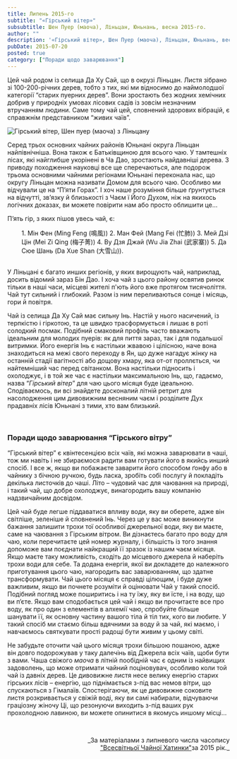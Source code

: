 ```yaml
---
title: Липень 2015-го
subtitle: "«Гірський вітер»"
subsubtitle: Шен Пуер (маоча), Ліньцан, Юньнань, весна 2015-го.
author: ""
description: '«Гірський вітер», Шен Пуер (маоча), Ліньцан, Юньнань, весна 2015-го.'
pubDate: 2015-07-20
posted: true
category: ["Поради щодо заварювання"]
---
```



Цей чай родом із селища Да Ху Сай, що в окрузі Ліньцан. Листя зібрано зі 100-200-річних дерев, тобто з тих, які ми відносимо до наймолодшої категорії “старих пуерних дерев”. Вони зростають без жодних хемічних добрив у природніх умовах лісових садів із зовсім незначним втручанням людини. Саме тому чай цей, сповнений здорових вібрацій, є справжнім представником “живих чаїв”.

<img src={Image1.src}  class="float-right" alt="Гірський вітер, Шен пуер (маоча) з Ліньцану" />

Серед трьох основних чайних районів Юньнані округа Ліньцан найпівнічніша. Вона також є Батьківщиною для всього чаю. У тамтешніх лісах, які найглибше укорінені в Ча Дао, зростають найдавніші дерева. З приводу походження науковці все ще сперечаються, але подорож трьома основними чайними регіонами Юньнані переконала нас, що округу Ліньцан можна називати Домом для всього чаю. Особливо ми відчували це на “П’яти Горах”. І хоч наше розуміння більше ґрунтується на відчутті, зв’язку й близькості з Чаєм ї Його Духом, ніж на якихось логічних доказах, ви можете повірити нам або просто облишити це...

П’ять гір, з яких пішов увесь чай, є:

<section style="padding: 0 0 1rem 2rem;">
    1. Мін Фен (Ming Feng (鳴風))
    2. Ман Фей (Mang Fei (忙肺))
    3. Мей Дзі Цін (Mei Zi Qing (梅子菁))
    4. Ву Дзя Джай (Wu Jia Zhai (武家寨))
    5. Да Сюе Шань (Da Xue Shan (大雪山)).
</section>

У Ліньцані є багато инших регіонів, у яких вирощують чай, наприклад, досить відомий зараз Бін Дао. І хоча чай з цього району освятив ринок тільки в наші часи, місцеві жителі п'ють його вже протягом тисячоліття. Чай тут сильний і глибокий. Разом із ним переливаються сонце і місяць, гори й повітря.

Чай із селища Да Ху Сай має сильну Інь. Настій у нього насичений, із терпкістю і гіркотою, та це швидко трасформується і лишає в роті солодкий посмак. Подібний смаковий профіль часто вважають ідеальним для молодих пуерів: як для пиття зараз, так і для подальшої витримки. Його енергія Інь є настільки жвавою і цілісною, наче вона знаходиться на межі свого переходу в Ян, що дуже нагадує жінку на останній стадії вагітності або дощову хмару, яка от-от проллється, чи найтемніший час перед світанком. Вона настільки підносить і охолоджує, і в той же час є настільки максимальною Інь, що, гадаємо, назва “_Гірський вітер_” для чаю цього місяця буде ідеальною. Сподіваємось, ви всі знайдете досконалий літній ретрит для насолодження цим дивовижним весняним чаєм і розділите Дух прадавніх лісів Юньнані з тими, хто вам близький.

<p>&nbsp;</p>

### Поради щодо заварювання “Гірського вітру”

“Гірський вітер” є квінтесенцією всіх чаїв, які можна заварювати в чаші, тож ми навіть і не збираємося радити вам готувати його в якийсь инший спосіб. І все ж, якщо ви побажаєте заварити його способом ґонфу або в чайнику з бічною ручкою, будь ласка, зробіть собі послугу й покладіть декілька листочків до чаші. Літо – чудовий час для чаювання на природі, і такий чай, що добре охолоджує, винагородить вашу компанію надзвичайним досвідом.

Цей чай буде легше піддаватися впливу води, яку ви оберете, адже він світліше, зеленіше й сповнений Інь. Через це у вас може виникнути бажання залишити трохи тої особливої джерельної води, яку ви маєте, саме на чаювання з Гірським вітром. Ви дізнаєтесь багато про воду для чаю, коли перечитаєте цей номер журналу, і більшість із того знання допоможе вам поєднати найкращий її зразок із нашим чаєм місяця. Якщо маєте таку можливість, сходіть до місцевого джерела й наберіть трохи води для себе. Та додана енергія, якої ви докладете до належного приготування цього чаю, нагородить вас заварюванням, що здатне трансформувати. Чай цього місяця є справді цілющим, і буде дуже важливим, якщо ви почнете розуміти й оцінювати Чай у такий спосіб. Подібний погляд може поширитись і на ту їжу, яку ви їсте, і на воду, що ви п’єте. Якщо вам сподобається цей чай і якщо ви прочитаєте все про воду, як про один з елементів в алхемії чаю, спробуйте більше шанувати її, як основну частину вашого тіла й тіл тих, кого ви любите. У такий спосіб ми стаємо більш вдячними за воду й за чай, які маємо, і навчаємось святкувати прості радощі бути живим у цьому світі.

Не забудьте оточити чай цього місяця трохи більшою пошаною, адже він довго подорожував у таку далечінь від Джерела всіх чаїв, щоби бути з вами. Чаша свіжого _маоча_ в літній пообідній час є одним із найвищих задоволень, що може отримати чайний поціновувач, особливо коли той чай із давніх дерев. Це дивовижне листя несе велику енергію старих гірських лісів – енергію, що піднімається з-під вас немов вітри, що спускаються з Гімалаїв. Спостерігаючи, як це дивовижне соковите листя розкривається у свіжій воді, яку ви самі набирали, відчуваючи граціозну жіночу Ці, що резонуючи виходить з-під ваших рук прохолодною лавиною, ви можете опинитися в якомусь иншому місці...

<p>&nbsp;</p>
<p align="right" style="font-size: 0.9rem;">_За матеріалами з липневого числа часопису<br /><a title="globalteahut.org" href="http://www.globalteahut.org/" target="blank" rel="noopener">"Всесвітньої Чайної Хатинки"</a>за 2015 рік._</p>